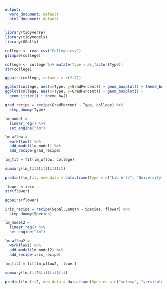---
output:
  word_document: default
  html_document: default
---
```{r}
library(tidyverse)
library(tidymodels)
library(GGally)
```

```{r}
college <- read_csv("College.csv")
glimpse(college)
```

```{r}
college <- college %>% mutate(Type = as_factor(Type))
str(college)
```

```{r}
ggpairs(college, columns = c(2:7))
```

```{r}
ggplot(college, aes(x=Type, y=GradPercent)) + geom_boxplot() + theme_bw()
ggplot(college, aes(x=Type, y=GradPercent)) + geom_boxplot() +
  geom_jitter() + theme_bw()
```

```{r}
grad_recipe = recipe(GradPercent ~ Type, college) %>%
  step_dummy(Type)

lm_model = 
  linear_reg() %>%
  set_engine("lm")

lm_wflow =
  workflow() %>%
  add_model(lm_model) %>%
  add_recipe(grad_recipe)

lm_fit = fit(lm_wflow, college)
```

```{r}
summary(lm_fit$fit$fit$fit)
```

```{r}
predict(lm_fit, new_data = data.frame(Type = c("Lib Arts", "University")))
```

```{r}
flower = iris
str(flower)
```

```{r}
ggpairs(flower)
```

```{r}
iris_recipe = recipe(Sepal.Length ~ Species, flower) %>% 
  step_dummy(Species)

lm_model2 =
  linear_reg() %>%
  set_engine("lm")

lm_wflow2 = 
  workflow() %>%
  add_model(lm_model2) %>%
  add_recipe(iris_recipe)

lm_fit2 = fit(lm_wflow2, flower)
```

```{r}
summary(lm_fit2$fit$fit$fit)
```

```{r}
predict(lm_fit2, new_data = data.frame(Species = c("setosa", "versicolor", "virginica")))
```

